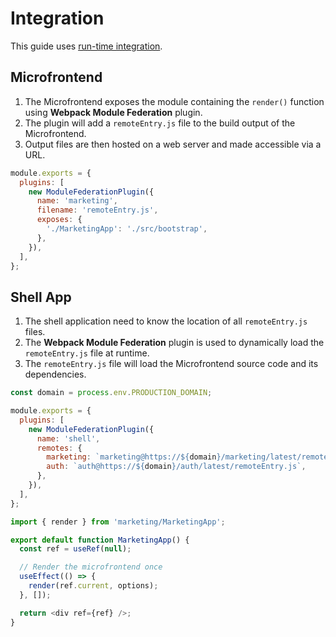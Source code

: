 # Integration

This guide uses [run-time integration](./integration.mdx#run-time-integration).

## Microfrontend

1. The Microfrontend exposes the module containing the `render()` function using **Webpack Module Federation** plugin.
2. The plugin will add a `remoteEntry.js` file to the build output of the Microfrontend.
3. Output files are then hosted on a web server and made accessible via a URL.

```js title="marketing/webpack.prod.js"
module.exports = {
  plugins: [
    new ModuleFederationPlugin({
      name: 'marketing',
      filename: 'remoteEntry.js',
      exposes: {
        './MarketingApp': './src/bootstrap',
      },
    }),
  ],
};
```


## Shell App

1. The shell application need to know the location of all `remoteEntry.js` files.
2. The **Webpack Module Federation** plugin is used to dynamically load the `remoteEntry.js` file at runtime.
3. The `remoteEntry.js` file will load the Microfrontend source code and its dependencies.

```js title="shell/webpack.prod.js"
const domain = process.env.PRODUCTION_DOMAIN;

module.exports = {
  plugins: [
    new ModuleFederationPlugin({
      name: 'shell',
      remotes: {
        marketing: `marketing@https://${domain}/marketing/latest/remoteEntry.js`,
        auth: `auth@https://${domain}/auth/latest/remoteEntry.js`,
      },
    }),
  ],
};
```

```js title="shell/src/bootstrap.js"
import { render } from 'marketing/MarketingApp';

export default function MarketingApp() {
  const ref = useRef(null);

  // Render the microfrontend once
  useEffect(() => {
    render(ref.current, options);
  }, []);

  return <div ref={ref} />;
}
```